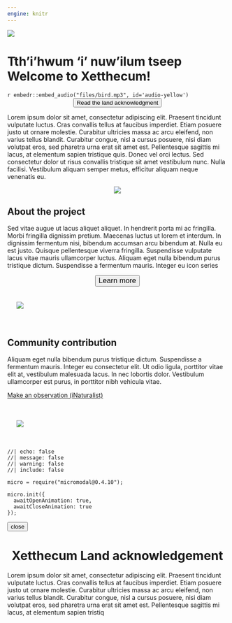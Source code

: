 ```yaml
---
engine: knitr
---
```


:::: {.column-screen}
<div class="image-container">
  <img src="files/banner_landing_2_small.png">
  <div class="centered-text">
  <h1>Tth'i'hwum 'i' nuw'ilum tseep <br/> 
  Welcome to Xetthecum!</h1>
  `r embedr::embed_audio("files/bird.mp3", id='audio-yellow')` 
   </div>
</div>

::::


<center>


<button type="button" id="la-button" class="btn btn-secondary btn-rounded" href="#" data-micromodal-trigger="mymodal" tabindex="0">Read the land acknowledgment</button>

</center>

Lorem ipsum dolor sit amet, consectetur adipiscing elit. Praesent tincidunt vulputate luctus. Cras convallis tellus at faucibus imperdiet. Etiam posuere justo ut ornare molestie. Curabitur ultricies massa ac arcu eleifend, non varius tellus blandit. Curabitur congue, nisl a cursus posuere, nisi diam volutpat eros, sed pharetra urna erat sit amet est. Pellentesque sagittis mi lacus, at elementum sapien tristique quis. Donec vel orci lectus. Sed consectetur dolor ut risus convallis tristique sit amet vestibulum nunc. Nulla facilisi. Vestibulum aliquam semper metus, efficitur aliquam neque venenatis eu.

<center>

![](files/icon_array.png)


</center>



<div class="div highlight-div">
:::: {.column-page}

<div class="blurb-container">
<div class="blurb-half-column">

## About the project
 
Sed vitae augue ut lacus aliquet aliquet. In hendrerit porta mi ac fringilla. Morbi fringilla dignissim pretium. Maecenas luctus ut lorem et interdum. In dignissim fermentum nisi, bibendum accumsan arcu bibendum at. Nulla eu est justo. Quisque pellentesque viverra fringilla. Suspendisse vulputate lacus vitae mauris ullamcorper luctus. Aliquam eget nulla bibendum purus tristique dictum. Suspendisse a fermentum mauris. Integer eu 
icon series

<center>
<button type="button" class="btn btn-primary btn-rounded" style="font-size:1.2em">Learn more</button>
</center>

</div>

<div class="blurb-half-column" style="padding:1.5em;">

![](files/slug.png) 
</div>

</div>
</div>

::::
:::: {.column-page}


<div class="blurb-container">
<div class="blurb-half-column">

## Community contribution

 Aliquam eget nulla bibendum purus tristique dictum. Suspendisse a fermentum mauris. Integer eu consectetur elit. Ut odio ligula, porttitor vitae elit at, vestibulum malesuada lacus. In nec lobortis dolor. Vestibulum ullamcorper est purus, in porttitor nibh vehicula vitae. 


[Make an observation (iNaturalist) <i class="fa-solid fa-arrow-up-right-from-square"></i>](https://inaturalist.ca/)

</div>
<div class="blurb-half-column" style="padding:1.5em;">
![](files/shells.png) 
</div>
</div>

::::



```ojs
//| echo: false
//| message: false
//| warning: false
//| include: false

micro = require("micromodal@0.4.10");

micro.init({
  awaitOpenAnimation: true,
  awaitCloseAnimation: true
});
```

<!-- and here's the popup itself! -->

:::::: {#mymodal .modal .micromodal-slide aria-hidden="true"}
::::: {.modal__overlay tabindex="-1" data-micromodal-close="true"}
:::: {.modal__container role="dialog" aria-modal="true" aria-labelledby="mymodal-title"}

<button class="close-button" aria-label="Close modal" data-micromodal-close>close<i class="fa-solid fa-x" id='la-x'></i></button>

<center>
#  Xetthecum Land acknowledgement 
</center>


Lorem ipsum dolor sit amet, consectetur adipiscing elit. Praesent tincidunt vulputate luctus. Cras convallis tellus at faucibus imperdiet. Etiam posuere justo ut ornare molestie. Curabitur ultricies massa ac arcu eleifend, non varius tellus blandit. Curabitur congue, nisl a cursus posuere, nisi diam volutpat eros, sed pharetra urna erat sit amet est. Pellentesque sagittis mi lacus, at elementum sapien tristiq

::::
:::::
::::::

